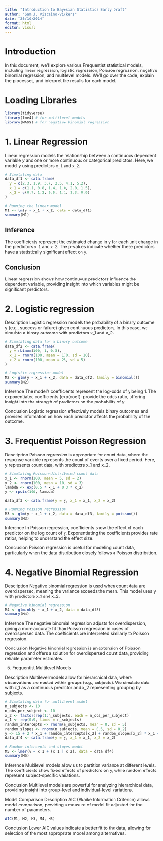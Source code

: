 ```yaml
---
title: "Introduction to Bayesian Statistics Early Draft"
author: "Sam J. Vizcaino-Vickers"
date: "28/10/2024"
format: html
editor: visual
---
```


# Introduction

In this document, we’ll explore various Frequentist statistical models, including linear regression, logistic regression, Poisson regression, negative binomial regression, and multilevel models. We’ll go over the code, explain the processes, and interpret the results for each model.

# Loading Libraries

```r
library(tidyverse)
library(lme4) # for multilevel models
library(MASS) # for negative binomial regression
```

# 1. Linear Regression

Linear regression models the relationship between a continuous dependent variable $y$ and one or more continuous or categorical predictors. Here, we model y using predictors `x_1` and `x_2`.

```r
# Simulating data
data_df1 <- data.frame(
  y = c(2.3, 1.9, 3.7, 2.5, 4.1, 5.2),
  x_1 = c(1.1, 0.8, 1.4, 1.0, 2.0, 1.5),
  x_2 = c(0.7, 1.2, 0.5, 1.1, 1.3, 0.9)
)

# Running the linear model
M1 <- lm(y ~ x_1 + x_2, data = data_df1)
summary(M1)

```

## Inference

The coefficients represent the estimated change in `y` for each unit change in the predictors `x_1` and `x_2`. The p-values indicate whether these predictors have a statistically significant effect on `y`.

## Conclusion

Linear regression shows how continuous predictors influence the dependent variable, providing insight into which variables might be significant predictors.

# 2. Logistic regression

Description Logistic regression models the probability of a binary outcome y (e.g., success or failure) given continuous predictors. In this case, we simulate a binary outcome with predictors x_1 and x_2.

```r
# Simulating data for a binary outcome
data_df2 <- data.frame(
  y = rbinom(100, 1, 0.5),
  x_1 = rnorm(100, mean = 170, sd = 10),
  x_2 = rnorm(100, mean = 25, sd = 5)
)

# Logistic regression model
M2 <- glm(y ~ x_1 + x_2, data = data_df2, family = binomial())
summary(M2)
```

Inference The model’s coefficients represent the log-odds of y being 1. The exponentiated coefficients (exp(coef)) provide the odds ratio, offering insight into the strength of predictors on the probability of y.

Conclusion Logistic regression effectively models binary outcomes and provides information on how each predictor affects the probability of the outcome.

# 3. Frequentist Poisson Regression

Description Poisson regression is appropriate for count data, where the response variable represents the count of events over a fixed period. Here, y represents count data, with predictors x_1 and x_2.

```r
# Simulating Poisson-distributed count data
x_1 <- rnorm(100, mean = 5, sd = 2)
x_2 <- rnorm(100, mean = 10, sd = 3)
lambda <- exp(0.5 * x_1 + 0.3 * x_2)
y <- rpois(100, lambda)

data_df3 <- data.frame(y = y, x_1 = x_1, x_2 = x_2)

# Running Poisson regression
M3 <- glm(y ~ x_1 + x_2, data = data_df3, family = poisson())
summary(M3)
```

Inference In Poisson regression, coefficients show the effect of each predictor on the log count of y. Exponentiating the coefficients provides rate ratios, helping to understand the effect size.

Conclusion Poisson regression is useful for modeling count data, particularly when the data distribution closely follows a Poisson distribution.

# 4. Negative Binomial Regression

Description Negative binomial regression is used when count data are overdispersed, meaning the variance exceeds the mean. This model uses y with predictors x_1 and x_2.

```r
# Negative binomial regression
M4 <- glm.nb(y ~ x_1 + x_2, data = data_df3)
summary(M4)
```

Inference The negative binomial regression adjusts for overdispersion, giving a more accurate fit than Poisson regression in cases of overdispersed data. The coefficients are interpreted similarly to Poisson regression.

Conclusion Negative binomial regression is an extension of Poisson regression and offers a solution for overdispersed count data, providing reliable parameter estimates.

5.  Frequentist Multilevel Models

Description Multilevel models allow for hierarchical data, where observations are nested within groups (e.g., subjects). We simulate data with x_1 as a continuous predictor and x_2 representing grouping by subjects.

```r
# Simulating data for multilevel model
n_subjects <- 10
n_obs_per_subject <- 10
x_2 <- factor(rep(1:n_subjects, each = n_obs_per_subject))
x_1 <- rep(0:9, times = n_subjects)
random_intercepts <- rnorm(n_subjects, mean = 0, sd = 5)
random_slopes <- rnorm(n_subjects, mean = 0.5, sd = 0.2)
y <- 15 + 2 * x_1 + random_intercepts[x_2] + random_slopes[x_2] * x_1 + rnorm(n_subjects * n_obs_per_subject, sd = 3)
data_df4 <- data.frame(y = y, x_1 = x_1, x_2 = x_2)

# Random intercepts and slopes model
M5 <- lmer(y ~ x_1 + (x_1 | x_2), data = data_df4)
summary(M5)

```

Inference Multilevel models allow us to partition variance at different levels. The coefficients show fixed effects of predictors on y, while random effects represent subject-specific variations.

Conclusion Multilevel models are powerful for analyzing hierarchical data, providing insight into group-level and individual-level variations.

Model Comparison Description AIC (Akaike Information Criterion) allows model comparison, providing a measure of model fit adjusted for the number of parameters.

```r
AIC(M1, M2, M3, M4, M5)
```

Conclusion Lower AIC values indicate a better fit to the data, allowing for selection of the most appropriate model among alternatives.
